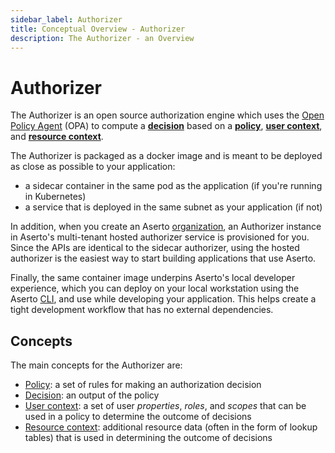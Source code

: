 ```yaml
---
sidebar_label: Authorizer
title: Conceptual Overview - Authorizer
description: The Authorizer - an Overview
---
```


# Authorizer

The Authorizer is an open source authorization engine which uses the
[Open Policy Agent](https://www.openpolicyagent.org) (OPA) to
compute a [**decision**](/docs/overview/policy#decision) based on a [**policy**](/docs/overview/policy),
[**user context**](/docs/overview/policy#user-context), and [**resource context**](/docs/overview/policy#resource-context).

The Authorizer is packaged as a docker image and is meant to be deployed as close as possible
to your application:

- a sidecar container in the same pod as the application (if you're running in Kubernetes)
- a service that is deployed in the same subnet as your application (if not)

In addition, when you create an Aserto [organization](/docs/overview/organization), an Authorizer instance
in Aserto's multi-tenant hosted authorizer service is provisioned for you. Since the APIs are identical to 
the sidecar authorizer, using the hosted authorizer is the easiest way to start building applications that 
use Aserto.

Finally, the same container image underpins Aserto's local developer experience, which you can
deploy on your local workstation using the Aserto [CLI](/docs/command-line-interface/introduction), and
use while developing your application. This helps create a tight development workflow that has no
external dependencies.

## Concepts

The main concepts for the Authorizer are:

- [Policy](/docs/overview/policy): a set of rules for making an authorization decision
- [Decision](/docs/overview/policy#decision): an output of the policy
- [User context](/docs/overview/policy#user-context): a set of user _properties_, _roles_, and _scopes_ that can be used in a policy to determine the outcome of decisions
- [Resource context](/docs/overview/policy#resource-context): additional resource data (often in the form of lookup tables) that is used in determining the outcome of decisions
